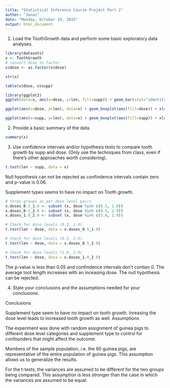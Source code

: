 ```yaml
---
title: "Statistical Inference Course Project Part 2"
author: "Janus"
date: "Monday, October 19, 2015"
output: html_document
---
```


1. Load the ToothGrowth data and perform some basic exploratory data analyses.

```r
library(datasets)
x <- ToothGrowth
# convert dose to factor
x$dose <- as.factor(x$dose)

str(x)
```


```r
table(x$dose, x$supp)
```


```r
library(ggplot2)
ggplot(data=x, aes(x=dose, y=len, fill=supp)) + geom_bar(stat="identity",) + facet_grid(. ~ supp) + xlab("Dose in miligrams") + ylab("Tooth length") + guides(fill=guide_legend(title="Supplement type"))
```


```r
ggplot(aes(x=dose, y=len), data=x) + geom_boxplot(aes(fill=dose)) + xlab("Dose in miligrams") + ylab("Tooth length") + guides(fill=guide_legend(title="Dose"))
```


```r
ggplot(aes(x=supp, y=len), data=x) + geom_boxplot(aes(fill=supp)) + xlab("Supplement type") + ylab("Tooth length") + guides(fill=guide_legend(title="Supplement type"))
```

2. Provide a basic summary of the data.

```r
summary(x)
```


3. Use confidence intervals and/or hypothesis tests to compare tooth growth by supp and dose. (Only use the techniques from class, even if there's other approaches worth considering).

```r
t.test(len ~ supp, data = x)
```

Null hypothesis can not be rejected as confindence intervals contain zero and p-value is 0.06.

Supplement types seems to have no impact on Tooth growth.

```r
# three groups as per dose level pairs
x.doses_0.5_1.0 <- subset (x, dose %in% c(0.5, 1.0)) 
x.doses_0.5_2.0 <- subset (x, dose %in% c(0.5, 2.0)) 
x.doses_1.0_2.0 <- subset (x, dose %in% c(1.0, 2.0)) 

# Check for dose levels (0.5, 1.0)
t.test(len ~ dose, data = x.doses_0.5_1.0)
```


```r
# Check for dose levels (0.5, 2.0)
t.test(len ~ dose, data = x.doses_0.5_2.0)
```


```r
# Check for dose levels (1.0, 2.0)
t.test(len ~ dose, data = x.doses_1.0_2.0)
```


The p-value is less than 0.05 and confindence intervals don't contian 0. The average toot length increases with an inceasing dose. The null hypothesis can be rejected.

4. State your conclusions and the assumptions needed for your conclusions.

Conclusions

Supplement type seem to have no impact on tooth growth.
Inreasing the dose level leads to increased tooth growth as well.
Assumptions

The experiment was done with random assignment of guinea pigs to different dose level categories and supplement type to control for confounders that might affect the outcome.

Members of the sample population, i.e. the 60 guinea pigs, are representative of the entire population of guinea pigs. This assumption allows us to generalize the results.

For the t-tests, the variances are assumed to be different for the two groups being compared. This assumption is less stronger than the case in which the variances are assumed to be equal.
